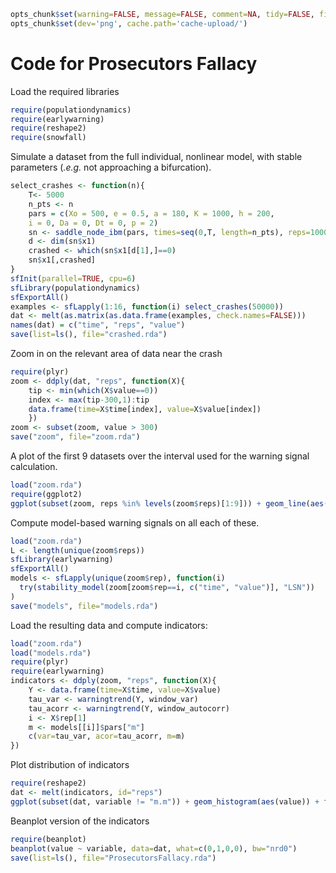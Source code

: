 ``` r
opts_chunk$set(warning=FALSE, message=FALSE, comment=NA, tidy=FALSE, fig.path='figures/', cache=TRUE, verbose=TRUE) 
opts_chunk$set(dev='png', cache.path='cache-upload/')
````

# Code for Prosecutors Fallacy 

Load the required libraries
 
``` r
require(populationdynamics)
require(earlywarning)
require(reshape2)
require(snowfall)
````

Simulate a dataset from the full individual, nonlinear model, with stable parameters (*.e.g.* not approaching a bifurcation).

``` r
select_crashes <- function(n){
	T<- 5000
	n_pts <- n
	pars = c(Xo = 500, e = 0.5, a = 180, K = 1000, h = 200,
    i = 0, Da = 0, Dt = 0, p = 2)
	sn <- saddle_node_ibm(pars, times=seq(0,T, length=n_pts), reps=1000)
	d <- dim(sn$x1)
	crashed <- which(sn$x1[d[1],]==0)
	sn$x1[,crashed] 
}
sfInit(parallel=TRUE, cpu=6)
sfLibrary(populationdynamics)
sfExportAll()
examples <- sfLapply(1:16, function(i) select_crashes(50000))
dat <- melt(as.matrix(as.data.frame(examples, check.names=FALSE)))
names(dat) = c("time", "reps", "value")
save(list=ls(), file="crashed.rda")
````

Zoom in on the relevant area of data near the crash

``` r
require(plyr)
zoom <- ddply(dat, "reps", function(X){
    tip <- min(which(X$value==0))
    index <- max(tip-300,1):tip
    data.frame(time=X$time[index], value=X$value[index])
    })
zoom <- subset(zoom, value > 300)
save("zoom", file="zoom.rda")
````

A plot of the first 9 datasets over the interval used for the warning signal calculation.

``` r
load("zoom.rda")
require(ggplot2)
ggplot(subset(zoom, reps %in% levels(zoom$reps)[1:9])) + geom_line(aes(time, value)) + facet_wrap(~reps, scales="free")
````

Compute model-based warning signals on all each of these.  


``` r
load("zoom.rda")
L <- length(unique(zoom$reps))
sfLibrary(earlywarning)
sfExportAll()
models <- sfLapply(unique(zoom$rep), function(i)
  try(stability_model(zoom[zoom$rep==i, c("time", "value")], "LSN"))
)
save("models", file="models.rda")
````

Load the resulting data and compute indicators:

``` r
load("zoom.rda")
load("models.rda")
require(plyr)
require(earlywarning)
indicators <- ddply(zoom, "reps", function(X){
    Y <- data.frame(time=X$time, value=X$value)
    tau_var <- warningtrend(Y, window_var)
    tau_acorr <- warningtrend(Y, window_autocorr)
    i <- X$rep[1]
    m <- models[[i]]$pars["m"]
    c(var=tau_var, acor=tau_acorr, m=m)
})
````

Plot distribution of indicators

``` r
require(reshape2)
dat <- melt(indicators, id="reps")
ggplot(subset(dat, variable != "m.m")) + geom_histogram(aes(value)) + facet_wrap(~variable)
````

Beanplot version of the indicators

``` r
require(beanplot)
beanplot(value ~ variable, data=dat, what=c(0,1,0,0), bw="nrd0")
save(list=ls(), file="ProsecutorsFallacy.rda")
````




